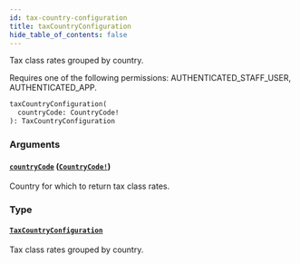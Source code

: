 ```yaml
---
id: tax-country-configuration
title: taxCountryConfiguration
hide_table_of_contents: false
---
```


Tax class rates grouped by country.

Requires one of the following permissions: AUTHENTICATED_STAFF_USER, AUTHENTICATED_APP.

```graphql
taxCountryConfiguration(
  countryCode: CountryCode!
): TaxCountryConfiguration
```

### Arguments

#### [`countryCode`](#) ([`CountryCode!`](../../../developer/api-reference/enums/country-code))

Country for which to return tax class rates.

### Type

#### [`TaxCountryConfiguration`](../../../developer/api-reference/objects/tax-country-configuration)

Tax class rates grouped by country.
